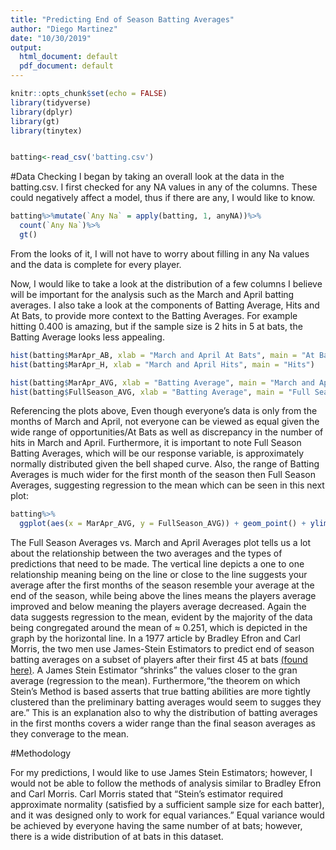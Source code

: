 ```yaml
---
title: "Predicting End of Season Batting Averages"
author: "Diego Martinez"
date: "10/30/2019"
output:
  html_document: default
  pdf_document: default
---
```


```r
knitr::opts_chunk$set(echo = FALSE)
library(tidyverse)
library(dplyr)
library(gt)
library(tinytex)


batting<-read_csv('batting.csv')


```

#Data Checking
I began by taking an overall look at the data in the batting.csv. I first checked for any NA values in any of the columns. These could negatively affect a model, thus if there are any, I would like to know. 
```r
batting%>%mutate(`Any Na` = apply(batting, 1, anyNA))%>%
  count(`Any Na`)%>%
  gt()

```
From the looks of it, I will not have to worry about filling in any Na values and the data is complete for every player. 

Now, I would like to take a look at the distribution of a few columns I believe will be important for the analysis such as the March and April batting averages. I also take a look at the components of Batting Average, Hits and At Bats, to provide more context to the Batting Averages. For example hitting 0.400 is amazing, but if the sample size is 2 hits in 5 at bats, the Batting Average looks less appealing.  

```r
hist(batting$MarApr_AB, xlab = "March and April At Bats", main = "At Bats")
hist(batting$MarApr_H, xlab = "March and April Hits", main = "Hits")

hist(batting$MarApr_AVG, xlab = "Batting Average", main = "March and April Avg." )
hist(batting$FullSeason_AVG, xlab = "Batting Average", main = "Full Season Avg." )


```

Referencing the plots above, Even though everyone's data is only from the months of March and April, not everyone can be viewed as equal given the wide range of opportunities/At Bats as well as discrepancy in the number of hits in March and April. Furthermore, it is important to note Full Season Batting Averages, which will be our response variable, is approximately normally distributed given the bell shaped curve. Also, the range of Batting Averages is much wider for the first month of the season then Full Season Averages, suggesting regression to the mean which can be seen in this next plot: 



```r
batting%>%
  ggplot(aes(x = MarApr_AVG, y = FullSeason_AVG)) + geom_point() + ylim(0, 0.5) + xlim(0,0.5)+ geom_abline(intercept = 0, slope = 1) + geom_hline(yintercept = mean(batting$FullSeason_AVG)) + labs(title = "Full Season Averages vs. March and April Averages", subtitle =  "Full Season Average's Mean, ≈ 0.251, Depicted by Horizontal Line", x = "March and April Average", y = "Full Season Average")
```

The Full Season Averages vs. March and April Averages plot tells us a lot about the relationship between the two averages and the types of predictions that need to be made. The vertical line depicts a one to one relationship meaning being on the line or close to the line suggests your average after the first months of the season resemble your average at the end of the season, while being above the lines means the players average improved and below meaning the players average decreased. Again the data suggests regression to the mean, evident by the majority of the data being congregated around the mean of ≈ 0.251, which is depicted in the graph by the horizontal line. In a 1977 article by Bradley Efron and Carl Morris, the two men use James-Stein Estimators to predict end of season batting averages on a subset of players after their first 45 at bats [(found here)](https://statweb.stanford.edu/~ckirby/brad/other/Article1977.pdf). A James Stein Estimator "shrinks" the values closer to the gran average (regression to the mean). Furthermore,"the theorem on which Stein's Method is based asserts that true batting abilities are more tightly clustered than the preliminary batting averages would seem to sugges they are." This is an explanation also to why the distribution of batting averages in the first months covers a wider range than the final season averages as they converage to the mean.

#Methodology

For my predictions, I would like to use James Stein Estimators; however, I would not be able to follow the methods of analysis similar to Bradley Efron and Carl Morris. Carl Morris stated that "Stein’s estimator required approximate normality (satisfied by a sufficient sample size for each batter), and it was designed only to work for equal variances." Equal variance would be achieved by everyone having the same number of at bats; however, there is a wide distribution of at bats in this dataset. 





